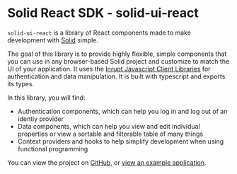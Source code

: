 
<Meta title="Intro" />

# Solid React SDK - solid-ui-react

`solid-ui-react` is a library of React components made to make development
with [Solid](https://solidproject.org/) simple.

The goal of this library is to provide highly flexible, simple components that
you can use in any browser-based Solid project and customize to match the UI of
your application. It uses the
[Inrupt Javascript Client Libraries](https://docs.inrupt.com/developer-tools/javascript/client-libraries/)
for authentication and data manipulation. It is built with typescript and
exports its types.

In this library, you will find:

- Authentication components, which can help you log in and log out of an identiy
  provider
- Data components, which can help you view and edit individual properties or
  view a sortable and filterable table of many things
- Context providers and hooks to help simplify development when using functional
  programming

You can view the project on [GitHub](https://github.com/inrupt/solid-ui-react), or
[view an example application](https://github.com/inrupt/solid-ui-react-example-project).
